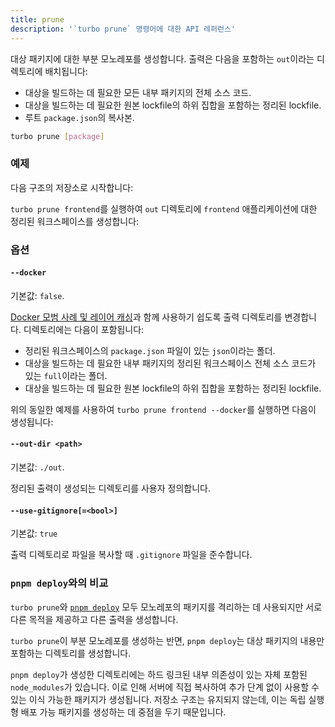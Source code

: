 ```yaml
---
title: prune
description: '`turbo prune` 명령어에 대한 API 레퍼런스'
---
```



대상 패키지에 대한 부분 모노레포를 생성합니다. 출력은 다음을 포함하는 `out`이라는 디렉토리에 배치됩니다:

- 대상을 빌드하는 데 필요한 모든 내부 패키지의 전체 소스 코드.
- 대상을 빌드하는 데 필요한 원본 lockfile의 하위 집합을 포함하는 정리된 lockfile.
- 루트 `package.json`의 복사본.

```bash title="Terminal"
turbo prune [package]
```

### 예제

다음 구조의 저장소로 시작합니다:

<Files>
  <File name="package.json" />
  <File name="pnpm-lock.yaml" />
  <Folder name="apps" defaultOpen>
    <Folder name="admin">
      <File name="package.json" />
      <File name="next-env.d.ts" />
      <File name="next.config.js" />
      <Folder name="src">
        <Folder name="app">
          <File name="page.tsx" />
        </Folder>
      </Folder>
      <File name="tsconfig.json" />
    </Folder>
    <Folder name="frontend">
      <File name="package.json" />
      <File name="next-env.d.ts" />
      <File name="next.config.js" />
      <Folder name="src">
        <Folder name="app">
          <File name="page.tsx" />
        </Folder>
      </Folder>
      <File name="tsconfig.json" />
    </Folder>
  </Folder>
  <Folder name="packages" defaultOpen>
    <Folder name="scripts">
      <File name="package.json" />
      <Folder name="src">
        <File name="index.tsx" />
      </Folder>
      <File name="tsconfig.json" />
    </Folder>
    <Folder name="shared">
      <File name="package.json" />
      <Folder name="src">
        <Folder name="__tests__">
          <File name="sum.test.ts" />
          <File name="tsconfig.json" />
        </Folder>
        <File name="index.ts" />
        <File name="sum.ts" />
      </Folder>
      <File name="tsconfig.json" />
    </Folder>
    <Folder name="ui">
      <File name="package.json" />
      <Folder name="src">
        <File name="index.tsx" />
      </Folder>
      <File name="tsconfig.json" />
    </Folder>
    <Folder name="utils">
      <File name="package.json" />
      <Folder name="src">
        <File name="index.tsx" />
      </Folder>
      <File name="tsconfig.json" />
    </Folder>
  </Folder>
</Files>

`turbo prune frontend`를 실행하여 `out` 디렉토리에 `frontend` 애플리케이션에 대한 정리된 워크스페이스를 생성합니다:

<Files>
  <File name="package.json" />
  <File name="pnpm-lock.yaml (partial)" />
  <Folder name="apps" defaultOpen>
    <Folder name="frontend">
      <File name="package.json" />
      <File name="next-env.d.ts" />
      <File name="next.config.js" />
      <Folder name="src">
        <Folder name="app">
          <File name="page.tsx" />
        </Folder>
      </Folder>
      <File name="tsconfig.json" />
    </Folder>
  </Folder>
  <Folder name="packages" defaultOpen>
    <Folder name="shared">
      <File name="package.json" />
      <Folder name="src">
        <Folder name="__tests__">
          <File name="sum.test.ts" />
          <File name="tsconfig.json" />
        </Folder>
        <File name="index.ts" />
        <File name="sum.ts" />
      </Folder>
      <File name="tsconfig.json" />
    </Folder>
    <Folder name="ui">
      <File name="package.json" />
      <Folder name="src">
        <File name="index.tsx" />
      </Folder>
      <File name="tsconfig.json" />
    </Folder>
  </Folder>
</Files>

### 옵션

#### `--docker`

기본값: `false`.

[Docker 모범 사례 및 레이어 캐싱](https://docs.docker.com/develop/develop-images/dockerfile_best-practices/)과 함께 사용하기 쉽도록 출력 디렉토리를 변경합니다. 디렉토리에는 다음이 포함됩니다:

- 정리된 워크스페이스의 `package.json` 파일이 있는 `json`이라는 폴더.
- 대상을 빌드하는 데 필요한 내부 패키지의 정리된 워크스페이스 전체 소스 코드가 있는 `full`이라는 폴더.
- 대상을 빌드하는 데 필요한 원본 lockfile의 하위 집합을 포함하는 정리된 lockfile.

위의 동일한 예제를 사용하여 `turbo prune frontend --docker`를 실행하면 다음이 생성됩니다:

<Files>
  <File name="pnpm-lock.yaml (partial)" />
  <Folder name="full" defaultOpen>
    <File name="package.json (from repo root)" />
    <Folder name="apps">
      <Folder name="frontend">
        <File name="package.json" />
        <File name="next-env.d.ts" />
        <File name="next.config.js" />
        <Folder name="src">
          <Folder name="app">
            <File name="page.tsx" />
          </Folder>
        </Folder>
        <File name="tsconfig.json" />
      </Folder>
    </Folder>
    <Folder name="packages">
      <Folder name="shared">
        <File name="package.json" />
        <Folder name="src">
          <Folder name="__tests__">
            <File name="sum.test.ts" />
            <File name="tsconfig.json" />
          </Folder>
          <File name="index.ts" />
          <File name="sum.ts" />
        </Folder>
        <File name="tsconfig.json" />
      </Folder>
      <Folder name="ui">
        <File name="package.json" />
        <Folder name="src">
          <File name="index.tsx" />
        </Folder>
        <File name="tsconfig.json" />
      </Folder>
    </Folder>
  </Folder>
  <Folder name="json" defaultOpen>
    <File name="package.json (from repo root)" />
    <Folder name="apps" defaultOpen>
      <Folder name="frontend" defaultOpen>
        <File name="package.json" />
      </Folder>
    </Folder>
    <Folder name="packages" defaultOpen>
      <Folder name="ui" defaultOpen>
        <File name="package.json" />
      </Folder>
      <Folder name="shared" defaultOpen>
        <File name="package.json" />
      </Folder>
    </Folder>

  </Folder>
</Files>

#### `--out-dir <path>`

기본값: `./out`.

정리된 출력이 생성되는 디렉토리를 사용자 정의합니다.

#### `--use-gitignore[=<bool>]`

기본값: `true`

출력 디렉토리로 파일을 복사할 때 `.gitignore` 파일을 준수합니다.

### `pnpm deploy`와의 비교

`turbo prune`와 [`pnpm deploy`](https://pnpm.io/cli/deploy) 모두 모노레포의 패키지를 격리하는 데 사용되지만 서로 다른 목적을 제공하고 다른 출력을 생성합니다.

`turbo prune`이 부분 모노레포를 생성하는 반면, `pnpm deploy`는 대상 패키지의 내용만 포함하는 디렉토리를 생성합니다.

`pnpm deploy`가 생성한 디렉토리에는 하드 링크된 내부 의존성이 있는 자체 포함된 `node_modules`가 있습니다.
이로 인해 서버에 직접 복사하여 추가 단계 없이 사용할 수 있는 이식 가능한 패키지가 생성됩니다.
저장소 구조는 유지되지 않는데, 이는 독립 실행형 배포 가능 패키지를 생성하는 데 중점을 두기 때문입니다.

